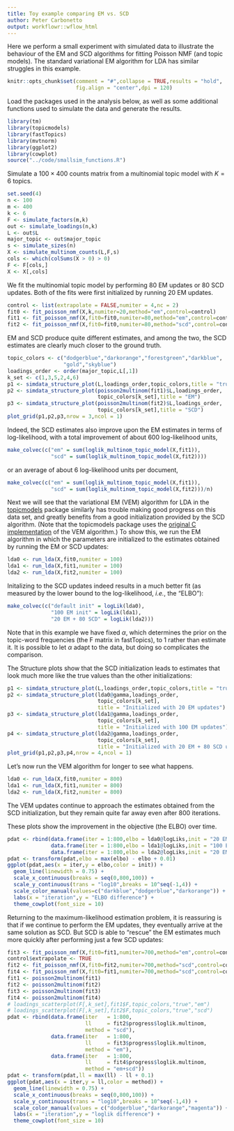 ```yaml
---
title: Toy example comparing EM vs. SCD
author: Peter Carbonetto
output: workflowr::wflow_html
---
```


Here we perform a small experiment with simulated data to illustrate
the behaviour of the EM and SCD algorithms for fitting Poisson NMF
(and topic models). The standard variational EM algorithm for LDA has
similar struggles in this example.

```r
knitr::opts_chunk$set(comment = "#",collapse = TRUE,results = "hold",
                      fig.align = "center",dpi = 120)
```

Load the packages used in the analysis below, as well as some
additional functions used to simulate the data and generate the
results.

```r
library(tm)
library(topicmodels)
library(fastTopics)
library(mvtnorm)
library(ggplot2)
library(cowplot)
source("../code/smallsim_functions.R")
```

Simulate a $100 \times 400$ counts matrix from a multinomial topic
model with $K = 6$ topics.

```r
set.seed(4)
n <- 100
m <- 400
k <- 6
F <- simulate_factors(m,k)
out <- simulate_loadings(n,k)
L <- out$L
major_topic <- out$major_topic
s <- simulate_sizes(n)
X <- simulate_multinom_counts(L,F,s)
cols <- which(colSums(X > 0) > 0)
F <- F[cols,]
X <- X[,cols]
```

We fit the multinomial topic model by performing 80 EM updates or 80
SCD updates. Both of the fits were first initialized by running 20 EM
updates.

```r
control <- list(extrapolate = FALSE,numiter = 4,nc = 2)
fit0 <- fit_poisson_nmf(X,k,numiter=20,method="em",control=control)
fit1 <- fit_poisson_nmf(X,fit0=fit0,numiter=80,method="em",control=control)
fit2 <- fit_poisson_nmf(X,fit0=fit0,numiter=80,method="scd",control=control)
```

EM and SCD produce quite different estimates, and among the two, the
SCD estimates are clearly much closer to the ground truth.

```r
topic_colors <- c("dodgerblue","darkorange","forestgreen","darkblue",
                  "gold","skyblue")
loadings_order <- order(major_topic,L[,1])
k_set <- c(1,3,5,2,4,6)
p1 <- simdata_structure_plot(L,loadings_order,topic_colors,title = "true")
p2 <- simdata_structure_plot(poisson2multinom(fit1)$L,loadings_order,
                             topic_colors[k_set],title = "EM")
p3 <- simdata_structure_plot(poisson2multinom(fit2)$L,loadings_order,
                             topic_colors[k_set],title = "SCD")
plot_grid(p1,p2,p3,nrow = 3,ncol = 1)
```

Indeed, the SCD estimates also improve upon the EM estimates in terms
of log-likelihood, with a total improvement of about 600
log-likelihood units,

```r
make_colvec(c("em" = sum(loglik_multinom_topic_model(X,fit1)),
              "scd" = sum(loglik_multinom_topic_model(X,fit2))))
```

or an average of about 6 log-likelihood units per document,

```r
make_colvec(c("em" = sum(loglik_multinom_topic_model(X,fit1)),
              "scd" = sum(loglik_multinom_topic_model(X,fit2)))/n)
```

Next we will see that the variational EM (VEM) algorithm for LDA in
the [topicmodels][topicmodels] package similarly has trouble making
good progress on this data set, and greatly benefits from a good
initialization provided by the SCD algorithm. (Note that the
topicmodels package uses the [original C implementation][lda-c] of the
VEM algorithm.) To show this, we run the EM algorithm in which the
parameters are initialized to the estimates obtained by running the EM
or SCD updates:

```r
lda0 <- run_lda(X,fit0,numiter = 100)
lda1 <- run_lda(X,fit1,numiter = 100)
lda2 <- run_lda(X,fit2,numiter = 100)
```

Initalizing to the SCD updates indeed results in a much better fit (as
measured by the lower bound to the log-likelihood, *i.e.*, the "ELBO"):

```r
make_colvec(c("default init" = logLik(lda0),
              "100 EM init" = logLik(lda1),
              "20 EM + 80 SCD" = logLik(lda2)))
```

Note that in this example we have fixed $\alpha$, which determines the
prior on the topic-word frequencies (the F matrix in fastTopics), to 1
rather than estimate it. It is possible to let $\alpha$ adapt to the
data, but doing so complicates the comparison.

The Structure plots show that the SCD initialization leads to
estimates that look much more like the true values than the other
initializations:

```r
p1 <- simdata_structure_plot(L,loadings_order,topic_colors,title = "true")
p2 <- simdata_structure_plot(lda0@gamma,loadings_order,
                             topic_colors[k_set],
							 title = "Initialized with 20 EM updates")
p3 <- simdata_structure_plot(lda1@gamma,loadings_order,
                             topic_colors[k_set],
							 title = "Initialized with 100 EM updates")
p4 <- simdata_structure_plot(lda2@gamma,loadings_order,
                             topic_colors[k_set],
							 title = "Initialized with 20 EM + 80 SCD updates")
plot_grid(p1,p2,p3,p4,nrow = 4,ncol = 1)
```

Let's now run the VEM algorithm for longer to see what happens.

```r
lda0 <- run_lda(X,fit0,numiter = 800)
lda1 <- run_lda(X,fit1,numiter = 800)
lda2 <- run_lda(X,fit2,numiter = 800)
```

The VEM updates continue to approach the estimates obtained from the
SCD initialization, but they remain quite far away even after 800
iterations.

These plots show the improvement in the objective (the ELBO) over
time.

```r
pdat <- rbind(data.frame(iter = 1:800,elbo = lda0@logLiks,init = "20 EM"),
              data.frame(iter = 1:800,elbo = lda1@logLiks,init = "100 EM"),
              data.frame(iter = 1:800,elbo = lda2@logLiks,init = "20 EM + 80 SCD"))
pdat <- transform(pdat,elbo = max(elbo) - elbo + 0.01)
ggplot(pdat,aes(x = iter,y = elbo,color = init)) +
  geom_line(linewidth = 0.75) +
  scale_x_continuous(breaks = seq(0,800,100)) +
  scale_y_continuous(trans = "log10",breaks = 10^seq(-1,4)) +
  scale_color_manual(values=c("darkblue","dodgerblue","darkorange")) +
  labs(x = "iteration",y = "ELBO difference") +
  theme_cowplot(font_size = 10)
```

Returning to the maximum-likelihood estimation problem, it is
reassuring is that if we continue to perform the EM updates, they
eventually arrive at the same solution as SCD. But SCD is able to
"rescue" the EM estimates much more quickly after performing just a
few SCD updates:

```r
fit3 <- fit_poisson_nmf(X,fit0=fit1,numiter=700,method="em",control=control)
control$extrapolate <- TRUE
fit2 <- fit_poisson_nmf(X,fit0=fit2,numiter=700,method="scd",control=control)
fit4 <- fit_poisson_nmf(X,fit0=fit1,numiter=700,method="scd",control=control)
fit1 <- poisson2multinom(fit1)
fit2 <- poisson2multinom(fit2)
fit3 <- poisson2multinom(fit3)
fit4 <- poisson2multinom(fit4)
# loadings_scatterplot(F[,k_set],fit1$F,topic_colors,"true","em")
# loadings_scatterplot(F[,k_set],fit2$F,topic_colors,"true","scd")
pdat <- rbind(data.frame(iter   = 1:800,
			             ll     = fit2$progress$loglik.multinom,
						 method = "scd"),
              data.frame(iter   = 1:800,
                         ll     = fit3$progress$loglik.multinom,
                         method = "em"),
			  data.frame(iter   = 1:800,
			             ll     = fit4$progress$loglik.multinom,
			             method = "em+scd"))
pdat <- transform(pdat,ll = max(ll) - ll + 0.1)
ggplot(pdat,aes(x = iter,y = ll,color = method)) +
  geom_line(linewidth = 0.75) +
  scale_x_continuous(breaks = seq(0,800,100)) +
  scale_y_continuous(trans = "log10",breaks = 10^seq(-1,4)) +
  scale_color_manual(values = c("dodgerblue","darkorange","magenta")) +
  labs(x = "iteration",y = "loglik difference") +
  theme_cowplot(font_size = 10)
```

[topicmodels]: https://doi.org/10.18637/jss.v040.i13
[lda-c]: https://www.cs.columbia.edu/~blei/lda-c/
